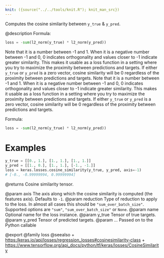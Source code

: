 ```yaml
---
knit: ({source("../../tools/knit.R"); knit_man_src})
---
```

Computes the cosine similarity between `y_true` & `y_pred`.

@description
Formula:
```python
loss = -sum(l2_norm(y_true) * l2_norm(y_pred))
```

Note that it is a number between -1 and 1. When it is a negative number
between -1 and 0, 0 indicates orthogonality and values closer to -1
indicate greater similarity. This makes it usable as a loss function in a
setting where you try to maximize the proximity between predictions and
targets. If either `y_true` or `y_pred` is a zero vector, cosine
similarity will be 0 regardless of the proximity between predictions
and targets.
Note that it is a number between -1 and 1. When it is a negative number
between -1 and 0, 0 indicates orthogonality and values closer to -1
indicate greater similarity. This makes it usable as a loss function in a
setting where you try to maximize the proximity between predictions and
targets. If either `y_true` or `y_pred` is a zero vector, cosine similarity
will be 0 regardless of the proximity between predictions and targets.

Formula:

```python
loss = -sum(l2_norm(y_true) * l2_norm(y_pred))
```

# Examples
```python
y_true = [[0., 1.], [1., 1.], [1., 1.]]
y_pred = [[1., 0.], [1., 1.], [-1., -1.]]
loss = keras.losses.cosine_similarity(y_true, y_pred, axis=-1)
# [-0., -0.99999994, 0.99999994]
```

@returns
Cosine similarity tensor.

@param axis The axis along which the cosine similarity is computed
    (the features axis). Defaults to `-1`.
@param reduction Type of reduction to apply to the loss. In almost all cases
    this should be `"sum_over_batch_size"`.
    Supported options are `"sum"`, `"sum_over_batch_size"` or `None`.
@param name Optional name for the loss instance.
@param y_true Tensor of true targets.
@param y_pred Tensor of predicted targets.
@param ... Passed on to the Python callable

@export
@family loss
@seealso
+ <https:/keras.io/api/losses/regression_losses#cosinesimilarity-class>
+ <https://www.tensorflow.org/api_docs/python/tf/keras/losses/CosineSimilarity>
